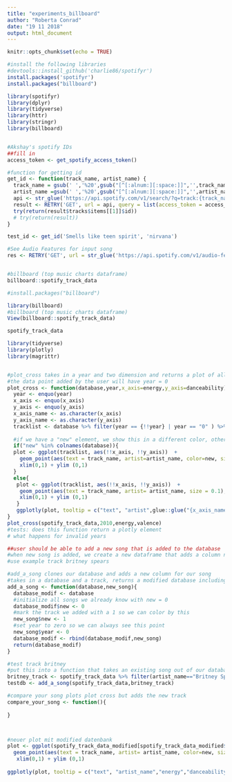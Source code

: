 ```yaml
---
title: "experiments_billboard"
author: "Roberta Conrad"
date: "19 11 2018"
output: html_document
---
```


```r
knitr::opts_chunk$set(echo = TRUE)
```

```r
#install the following libraries
#devtools::install_github('charlie86/spotifyr')
install.packages('spotifyr')
install.packages("billboard")

library(spotifyr)
library(dplyr)
library(tidyverse)
library(httr)
library(stringr)
library(billboard)


#Akshay's spotify IDs
##fill in 
access_token <- get_spotify_access_token()

#function for getting id
get_id <- function(track_name, artist_name) {
  track_name = gsub(' ','%20',gsub("[^[:alnum:][:space:]]",'',track_name))
  artist_name =gsub(' ','%20',gsub("[^[:alnum:][:space:]]",'',artist_name))
  api <- str_glue('https://api.spotify.com/v1/search/?q=track:{track_name}%20artist:{artist_name}&type=track&limit=1')
  result <- RETRY('GET', url = api, query = list(access_token = access_token), quiet = TRUE, times = 1) %>% content 
  try(return(result$tracks$items[[1]]$id))
  # try(return(result))
}

test_id <- get_id('Smells like teen spirit', 'nirvana')

#See Audio Features for input song
res <- RETRY('GET', url = str_glue('https://api.spotify.com/v1/audio-features/{test_id}'), query = list(access_token = access_token), quiet = TRUE, times = 1) %>% content


#billboard (top music charts dataframe)
billboard::spotify_track_data
```

```r
#install.packages("billboard")

library(billboard)
#billboard (top music charts dataframe)
View(billboard::spotify_track_data)

spotify_track_data

```

```r
library(tidyverse)
library(plotly)
library(magrittr)


#plot_cross takes in a year and two dimension and returns a plot of all songs from this year mapped onto the two dimensions
#the data point added by the user will have year = 0
plot_cross <- function(database,year,x_axis=energy,y_axis=danceability){
  year <- enquo(year)
  x_axis <- enquo(x_axis)
  y_axis <- enquo(y_axis)
  x_axis_name <- as.character(x_axis)
  y_axis_name <- as.character(y_axis)
  tracklist <- database %>% filter(year == {!!year} | year == "0" ) %>% select(year,artist_name,track_name,!!x_axis,!!y_axis,new)
  
  #if we have a "new" element, we show this in a different color, otherwise we will simply display all points in grey
  if("new" %in% colnames(database)){
  plot <- ggplot(tracklist, aes(!!x_axis, !!y_axis))  +
    geom_point(aes(text = track_name, artist=artist_name, color=new, size = 0.1),alpha = 1/2) + theme_minimal() + 
    xlim(0,1) + ylim (0,1)
  }
  else{
   plot <- ggplot(tracklist, aes(!!x_axis, !!y_axis))  +
    geom_point(aes(text = track_name, artist= artist_name, size = 0.1),alpha = 1/2) + theme_minimal() + 
    xlim(0,1) + ylim (0,1)
   }
   ggplotly(plot, tooltip = c("text", "artist",glue::glue("{x_axis_name}"),glue::glue("{y_axis_name}") ))
}
plot_cross(spotify_track_data,2010,energy,valence)
#tests: does this function return a plotly element
# what happens for invalid years

```

```r

##user should be able to add a new song that is added to the database
#when new song is added, we create a new dataframe that adds a column new = 0 everywhere apart from the newly added song 
#use example track britney spears 

#add_a_song clones our database and adds a new column for our song
#takes in a database and a track, returns a modified database including this track with "new=0" and "year=0"
add_a_song <- function(database,new_song){
  database_modif <- database
  #initialize all songs we already know with new = 0
  database_modif$new <- 0
  #mark the track we added with a 1 so we can color by this 
  new_song$new <- 1
  #set year to zero so we can always see this point 
  new_song$year <- 0
  database_modif <- rbind(database_modif,new_song)
  return(database_modif)
}

#test track britney
#put this into a function that takes an existing song out of our database, and then compares the length of the old and new database with each other 
britney_track <- spotify_track_data %>% filter(artist_name=="Britney Spears") %>% filter(dplyr::row_number()==1)
testdb <- add_a_song(spotify_track_data,britney_track)

#compare your song plots plot cross but adds the new track
compare_your_song <- function(){
  
}



#neuer plot mit modified datenbank
plot <- ggplot(spotify_track_data_modified[spotify_track_data_modified$year=="1960"|spotify_track_data_modified$year=="0"  ,], aes(energy, danceability)) +
  geom_point(aes(text = track_name, artist= artist_name, color=new, size = loudness),alpha = 1/3) + theme_minimal() + 
   xlim(0,1) + ylim (0,1)
  
ggplotly(plot, tooltip = c("text", "artist_name","energy","danceability" ))




```


